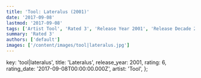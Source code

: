 ```yaml
---
title: 'Tool: Lateralus (2001)'
date: '2017-09-08'
lastmod: '2017-09-08'
tags: ['Artist Tool', 'Rated 3', 'Release Year 2001', 'Release Decade 2000']
summary: 'Rated 3'
authors: ['default']
images: ['/content/images/tool|lateralus.jpg']
---
```


  key: 'tool|lateralus',
  title: 'Lateralus',
  release_year: 2001,
  rating: 6,
  rating_date: '2017-09-08T00:00:00.000Z',
  artist: 'Tool',
};

<MusicRating data={data} />
